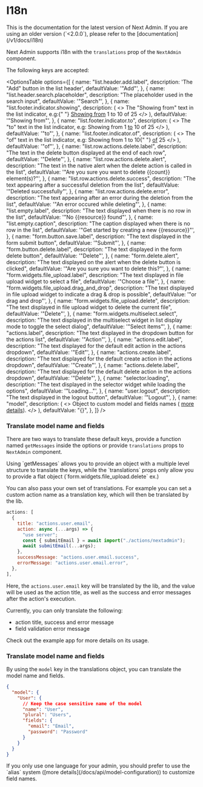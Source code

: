 
# I18n

<Callout type="info">
  This is the documentation for the latest version of Next Admin. If you are using an older version (`<2.0.0`), please refer to the [documentation](/v1/docs/i18n)
</Callout>

Next Admin supports i18n with the `translations` prop of the `NextAdmin` component.

The following keys are accepted:

<OptionsTable
  options={[
    {
      name: "list.header.add.label",
      description: 'The "Add" button in the list header',
      defaultValue: '"Add"',
    },
    {
      name: "list.header.search.placeholder",
      description: "The placeholder used in the search input",
      defaultValue: '"Search"',
    },
    {
      name: "list.footer.indicator.showing",
      description: (
        <>
          The "Showing from" text in the list indicator, e.g:{" "}
          <u>Showing from</u> 1 to 10 of 25
        </>
      ),
      defaultValue: '"Showing from"',
    },
    {
      name: "list.footer.indicator.to",
      description: (
        <>
          The "to" text in the list indicator, e.g: Showing from 1 <u>to</u> 10
          of 25
        </>
      ),
      defaultValue: '"to"',
    },
    {
      name: "list.footer.indicator.of",
      description: (
        <>
          The "of" text in the list indicator, e.g: Showing from 1 to 10{" "}
          <u>of</u> 25
        </>
      ),
      defaultValue: '"of"',
    },
    {
      name: "list.row.actions.delete.label",
      description:
        "The text in the delete button displayed at the end of each row",
      defaultValue: '"Delete"',
    },
    {
      name: "list.row.actions.delete.alert",
      description:
        "The text in the native alert when the delete action is called in the list",
      defaultValue: '"Are you sure you want to delete {{count}} element(s)?"',
    },
    {
      name: "list.row.actions.delete.success",
      description:
        "The text appearing after a successful deletion from the list",
      defaultValue: '"Deleted successfully"',
    },
    {
      name: "list.row.actions.delete.error",
      description:
        "The text appearing after an error during the deletion from the list",
      defaultValue: '"An error occured while deleting"',
    },
    {
      name: "list.empty.label",
      description: "The text displayed when there is no row in the list",
      defaultValue: '"No {{resource}} found"',
    },
    {
      name: "list.empty.caption",
      description: "The caption displayed when there is no row in the list",
      defaultValue: '"Get started by creating a new {{resource}}"',
    },
    {
      name: "form.button.save.label",
      description: "The text displayed in the form submit button",
      defaultValue: '"Submit"',
    },
    {
      name: "form.button.delete.label",
      description: "The text displayed in the form delete button",
      defaultValue: '"Delete"',
    },
    {
      name: "form.delete.alert",
      description:
        "The text displayed on the alert when the delete button is clicked",
      defaultValue: '"Are you sure you want to delete this?"',
    },
    {
      name: "form.widgets.file_upload.label",
      description: "The text displayed in file upload widget to select a file",
      defaultValue: '"Choose a file"',
    },
    {
      name: "form.widgets.file_upload.drag_and_drop",
      description:
        "The text displayed in file upload widget to indicate a drag & drop is possible",
      defaultValue: '"or drag and drop"',
    },
    {
      name: "form.widgets.file_upload.delete",
      description:
        "The text displayed in file upload widget to delete the current file",
      defaultValue: '"Delete"',
    },
    {
      name: "form.widgets.multiselect.select",
      description:
        "The text displayed in the multiselect widget in list display mode to toggle the select dialog",
      defaultValue: '"Select items"',
    },
    {
      name: "actions.label",
      description:
        "The text displayed in the dropdown button for the actions list",
      defaultValue: '"Action"',
    },
    {
      name: "actions.edit.label",
      description:
        "The text displayed for the default edit action in the actions dropdown",
      defaultValue: '"Edit"',
    },
    {
      name: "actions.create.label",
      description:
        "The text displayed for the default create action in the actions dropdown",
      defaultValue: '"Create"',
    },
    {
      name: "actions.delete.label",
      description:
        "The text displayed for the default delete action in the actions dropdown",
      defaultValue: '"Delete"',
    },
    {
      name: "selector.loading",
      description:
        "The text displayed in the selector widget while loading the options",
      defaultValue: '"Loading..."',
    },
    {
      name: "user.logout",
      description: "The text displayed in the logout button",
      defaultValue: '"Logout"',
    },
    {
      name: "model",
      description: (
        <>
          Object to custom model and fields names (
          <a href="#translate-model-name-and-fields">more details</a>).
        </>
      ),
      defaultValue: "{}",
    },
  ]}
/>

### Translate model name and fields

There are two ways to translate these default keys, provide a function named `getMessages` inside the options or provide `translations` props to `NextAdmin` component.

<Callout type="info">
  Using `getMessages` allows you to provide an object with a multiple level
  structure to translate the keys, while the `translations` props only allow you
  to provide a flat object (`form.widgets.file_upload.delete` ex.)
</Callout>

You can also pass your own set of translations. For example you can set a custom action name as a translation key, which will then be translated by the lib.

```js
actions: [
  {
    title: "actions.user.email",
    action: async (...args) => {
      "use server";
      const { submitEmail } = await import("./actions/nextadmin");
      await submitEmail(...args);
    },
    successMessage: "actions.user.email.success",
    errorMessage: "actions.user.email.error",
  },
],
```

Here, the `actions.user.email` key will be translated by the lib, and the value will be used as the action title, as well as the success and error messages after the action's execution.

Currently, you can only translate the following:

- action title, success and error message
- field validation error message

Check out the example app for more details on its usage.

### Translate model name and fields

By using the `model` key in the translations object, you can translate the model name and fields.

```json
{
  "model": {
    "User": {
      // Keep the case sensitive name of the model
      "name": "User",
      "plural": "Users",
      "fields": {
        "email": "Email",
        "password": "Password"
      }
    }
  }
}
```

<Callout type="info">
  If you only use one language for your admin, you should prefer to use the
  `alias` system ([more details](/docs/api/model-configuration)) to customize
  field names.
</Callout>
